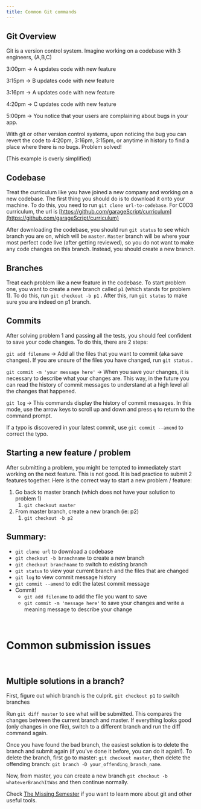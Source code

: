 ```yaml
---
title: Common Git commands
---
```


## Git Overview

Git is a version control system. Imagine working on a codebase with 3 engineers,
(A,B,C)

3:00pm → A updates code with new feature

3:15pm → B updates code with new feature

3:16pm → A updates code with new feature

4:20pm → C updates code with new feature

5:00pm → You notice that your users are complaining about bugs in your app.

With git or other version control systems, upon noticing the bug you can revert
the code to 4:20pm, 3:16pm, 3:15pm, or anytime in history to find a place where
there is no bugs. Problem solved!

(This example is overly simplified)

## Codebase

Treat the curriculum like you have joined a new company and working on a new
codebase. The first thing you should do is to download it onto your machine. To
do this, you need to run `git clone url-to-codebase`. For C0D3 curriculum, the
url is
[https://github.com/garageScript/curriculum](https://github.com/garageScript/curriculum)

After downloading the codebase, you should run `git status` to see which branch
you are on, which will be `master`. `Master` branch will be where your most
perfect code live (after getting reviewed), so you do not want to make any code
changes on this branch. Instead, you should create a new branch.

## Branches

Treat each problem like a new feature in the codebase. To start problem one, you
want to create a new branch called `p1` (which stands for problem 1). To do
this, run `git checkout -b p1` . After this, run `git status` to make sure you
are indeed on p1 branch.

## Commits

After solving problem 1 and passing all the tests, you should feel confident to
save your code changes. To do this, there are 2 steps:

`git add filename` → Add all the files that you want to commit (aka save
changes). If you are unsure of the files you have changed, run `git status` .

`git commit -m 'your message here'` → When you save your changes, it is
necessary to describe what your changes are. This way, in the future you can
read the history of commit messages to understand at a high level all the
changes that happened.

`git log` → This commands display the history of commit messages. In this mode,
use the arrow keys to scroll up and down and press `q` to return to the command
prompt.

If a typo is discovered in your latest commit, use `git commit --amend` to
correct the typo.

## Starting a new feature / problem

After submitting a problem, you might be tempted to immediately start working on
the next feature. This is not good. It is bad practice to submit 2 features
together. Here is the correct way to start a new problem / feature:

1. Go back to master branch (which does not have your solution to problem 1)
   1. `git checkout master`
2. From master branch, create a new branch (ie: p2)
   1. `git checkout -b p2`

## Summary:

- `git clone url` to download a codebase
- `git checkout -b branchname` to create a new branch
- `git checkout branchname` to switch to existing branch
- `git status` to view your current branch and the files that are changed
- `git log` to view commit message history
- `git commit --amend` to edit the latest commit message
- Commit!
  - `git add filename` to add the file you want to save
  - `git commit -m 'message here'` to save your changes and write a meaning
    message to describe your change

<br />

# Common submission issues

<br />

## Multiple solutions in a branch?

First, figure out which branch is the culprit. `git checkout p1` to switch
branches

Run `git diff master` to see what will be submitted. This compares the changes
between the current branch and master. If everything looks good (only changes in
one file), switch to a different branch and run the diff command again.

Once you have found the bad branch, the easiest solution is to delete the branch
and submit again (if you've done it before, you can do it again!). To delete the
branch, first go to master: `git checkout master`, then delete the offending
branch: `git branch -D your_offending_branch_name`.

Now, from master, you can create a new branch
`git checkout -b whateverBranchItWas` and then continue normally.

Check
[The Missing Semester](https://missing.csail.mit.edu/2020/version-control/) if
you want to learn more about git and other useful tools.
